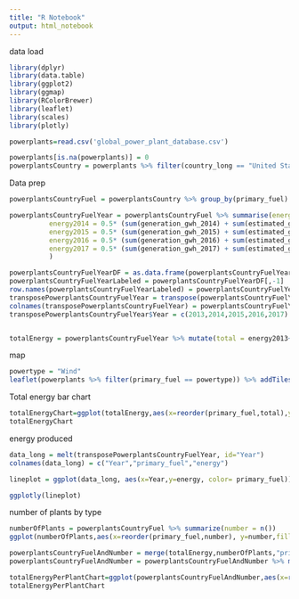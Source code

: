 ```yaml
---
title: "R Notebook"
output: html_notebook
---
```

data load
```r
library(dplyr)
library(data.table)
library(ggplot2)
library(ggmap)
library(RColorBrewer)
library(leaflet)
library(scales)
library(plotly)

powerplants=read.csv('global_power_plant_database.csv')

powerplants[is.na(powerplants)] = 0
powerplantsCountry = powerplants %>% filter(country_long == "United States of America")
```
Data prep
```r
powerplantsCountryFuel = powerplantsCountry %>% group_by(primary_fuel) 

powerplantsCountryFuelYear = powerplantsCountryFuel %>% summarise(energy2013 = 0.5* (sum(generation_gwh_2013) + sum(estimated_generation_gwh_2013)),
          energy2014 = 0.5* (sum(generation_gwh_2014) + sum(estimated_generation_gwh_2014)),
          energy2015 = 0.5* (sum(generation_gwh_2015) + sum(estimated_generation_gwh_2015)),
          energy2016 = 0.5* (sum(generation_gwh_2016) + sum(estimated_generation_gwh_2016)),
          energy2017 = 0.5* (sum(generation_gwh_2017) + sum(estimated_generation_gwh_2017)),
          )

powerplantsCountryFuelYearDF = as.data.frame(powerplantsCountryFuelYear)
powerplantsCountryFuelYearLabeled = powerplantsCountryFuelYearDF[,-1]
row.names(powerplantsCountryFuelYearLabeled) = powerplantsCountryFuelYearDF[,1]
transposePowerplantsCountryFuelYear = transpose(powerplantsCountryFuelYearLabeled)
colnames(transposePowerplantsCountryFuelYear) = powerplantsCountryFuelYearDF[,1]
transposePowerplantsCountryFuelYear$Year = c(2013,2014,2015,2016,2017)


totalEnergy = powerplantsCountryFuelYear %>% mutate(total = energy2013+ energy2014 +energy2015 + energy2016 + energy2017)

```

map
```r
powertype = "Wind"
leaflet(powerplants %>% filter(primary_fuel == powertype)) %>% addTiles() %>% addMarkers(~longitude,~latitude,popup= ~primary_fuel,label= ~name)
```

Total energy bar chart
```r
totalEnergyChart=ggplot(totalEnergy,aes(x=reorder(primary_fuel,total),y=total,fill=primary_fuel)) + geom_bar(stat="identity") + coord_flip() + scale_y_continuous(trans= 'log10', labels = trans_format('log10',math_format(10^.x))) + theme(axis.text.x = element_text(angle=90)) + ylab("Energy Accumulated MWH") + xlab("Primary Fuel")
totalEnergyChart
```

energy produced
```r

data_long = melt(transposePowerplantsCountryFuelYear, id="Year")
colnames(data_long) = c("Year","primary_fuel","energy")

lineplot = ggplot(data_long, aes(x=Year,y=energy, color= primary_fuel)) + ylab("Energy Produced MWH") + xlab("Year") + geom_line() + scale_y_continuous(trans= 'log10', labels = trans_format('log10',math_format(10^.x))) +ggtitle("Energy Produced over the Years per Type")

ggplotly(lineplot)
```

number of plants by type
```r
numberOfPlants = powerplantsCountryFuel %>% summarize(number = n())
ggplot(numberOfPlants,aes(x=reorder(primary_fuel,number), y=number,fill=primary_fuel)) + geom_bar(stat="identity") + theme(axis.text.x = element_text(angle=90)) + coord_flip() + scale_y_continuous(trans= 'log10', labels = trans_format('log10',math_format(10^.x))) + xlab("Primary Fuel") + ylab("Number of Plants") +ggtitle("Number of Plants per Type")
```

```r
powerplantsCountryFuelAndNumber = merge(totalEnergy,numberOfPlants,"primary_fuel","primary_fuel")
powerplantsCountryFuelAndNumber = powerplantsCountryFuelAndNumber %>% mutate(EnergyPerPlant = total/number)

totalEnergyPerPlantChart=ggplot(powerplantsCountryFuelAndNumber,aes(x=reorder(primary_fuel,EnergyPerPlant),y=EnergyPerPlant,fill=primary_fuel)) + geom_bar(stat="identity") + coord_flip() + scale_y_continuous(trans= 'log10', labels = trans_format('log10',math_format(10^.x))) + theme(axis.text.x = element_text(angle=90)) + ylab("Average Energy Accumulated MWH per Plant") + xlab("Primary Fuel")
totalEnergyPerPlantChart
```
